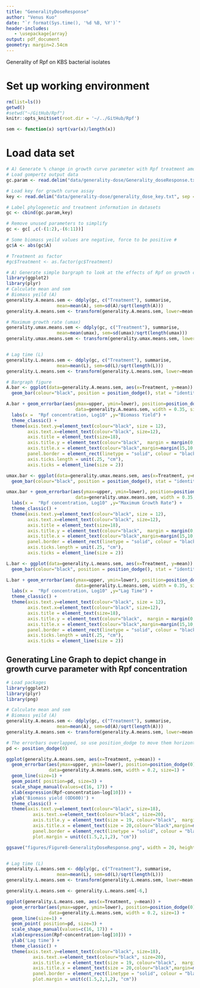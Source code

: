 ```yaml
---
title: "GeneralityDoseResponse"
author: "Venus Kuo"
date: "`r format(Sys.time(), '%d %B, %Y')`"
header-includes:
   - \usepackage{array}
output: pdf_document
geometry: margin=2.54cm
---
```


Generality of Rpf on KBS bacterial isolates

# Set up working environment

```r
rm(list=ls())
getwd()
#setwd("~/GitHub/Rpf")
knitr::opts_knit$set(root.dir = '~/../GitHub/Rpf') 

sem <- function(x) sqrt(var(x)/length(x))
```


# Load data set

```r
# A) Generate % change in growth curve parameter with Rpf treatment among KBS0714 strains # 
# Load gompertz output data 
gc.param <- read.delim("data/generality-dose/Generality_doseResponse.txt", sep = ",", header = TRUE)

# Load key for growth curve assay 
key <- read.delim("data/generality-dose/generality_dose_key.txt", sep = ",", header = TRUE)

# Label phylogenetic and treatment information in datasets 
gc <- cbind(gc.param,key)

# Remove unused parameters to simplify
gc <- gc[ ,c(-(1:2),-(6:11))]

# Some biomass yeild values are negative, force to be positive # 
gc$A <- abs(gc$A)

# Treatment as factor
#gc$Treatment <- as.factor(gc$Treatment)

```


```r
# A) Generate simple bargraph to look at the effects of Rpf on growth curve parameters
library(ggplot2)
library(plyr)
# Calculate mean and sem 
# Biomass yeild (A)
generality.A.means.sem <- ddply(gc, c("Treatment"), summarise,
                   mean=mean(A), sem=sd(A)/sqrt(length(A)))
generality.A.means.sem <- transform(generality.A.means.sem, lower=mean-sem, upper=mean+sem)

# Maximum growth rate (umax)
generality.umax.means.sem <- ddply(gc, c("Treatment"), summarise,
                   mean=mean(umax), sem=sd(umax)/sqrt(length(umax)))
generality.umax.means.sem <- transform(generality.umax.means.sem, lower=mean-sem, upper=mean+sem)


# Lag time (L)
generality.L.means.sem <- ddply(gc, c("Treatment"), summarise,
                   mean=mean(L), sem=sd(L)/sqrt(length(L)))
generality.L.means.sem <- transform(generality.L.means.sem, lower=mean-sem, upper=mean+sem)

# Bargraph figure 
A.bar <- ggplot(data=generality.A.means.sem, aes(x=Treatment, y=mean)) + 
  geom_bar(colour="black", position = position_dodge(), stat = "identity", size = 1)

A.bar + geom_errorbar(aes(ymax=upper, ymin=lower), position=position_dodge(1), 
                          data=generality.A.means.sem, width = 0.35, size=1) +
  labs(x =  "Rpf concentration, Log10" ,y="Biomass Yield") +
  theme_classic() +
  theme(axis.text.y=element_text(colour="black", size = 12),
        axis.text.x=element_text(colour="black", size=12),
        axis.title = element_text(size=18),
        axis.title.y = element_text(colour="black",  margin = margin(0,10,0,10)),
        axis.title.x = element_text(colour="black",margin=margin(15,10,0,10)),
        panel.border = element_rect(linetype = "solid", colour = "black", size=3, fill=NA),
        axis.ticks.length = unit(.25, "cm"),
        axis.ticks = element_line(size = 2))

umax.bar <- ggplot(data=generality.umax.means.sem, aes(x=Treatment, y=mean)) + 
  geom_bar(colour="black", position = position_dodge(), stat = "identity", size = 1)

umax.bar + geom_errorbar(aes(ymax=upper, ymin=lower), position=position_dodge(1), 
                          data=generality.umax.means.sem, width = 0.35, size=1) +
  labs(x =  "Rpf concentration, Log10" ,y="Maximum Growth Rate") +
  theme_classic() +
  theme(axis.text.y=element_text(colour="black", size = 12),
        axis.text.x=element_text(colour="black", size=12),
        axis.title = element_text(size=18),
        axis.title.y = element_text(colour="black",  margin = margin(0,10,0,10)),
        axis.title.x = element_text(colour="black",margin=margin(15,10,0,10)),
        panel.border = element_rect(linetype = "solid", colour = "black", size=3, fill=NA),
        axis.ticks.length = unit(.25, "cm"),
        axis.ticks = element_line(size = 2))

L.bar <- ggplot(data=generality.L.means.sem, aes(x=Treatment, y=mean)) + 
  geom_bar(colour="black", position = position_dodge(), stat = "identity", size = 1)

L.bar + geom_errorbar(aes(ymax=upper, ymin=lower), position=position_dodge(1), 
                          data=generality.L.means.sem, width = 0.35, size=1) +
  labs(x =  "Rpf concentration, Log10" ,y="Lag Time") +
  theme_classic() +
  theme(axis.text.y=element_text(colour="black", size = 12),
        axis.text.x=element_text(colour="black", size=12),
        axis.title = element_text(size=18),
        axis.title.y = element_text(colour="black",  margin = margin(0,10,0,10)),
        axis.title.x = element_text(colour="black",margin=margin(15,10,0,10)),
        panel.border = element_rect(linetype = "solid", colour = "black", size=3, fill=NA),
        axis.ticks.length = unit(.25, "cm"),
        axis.ticks = element_line(size = 2))

```


## Generating Line Graph to depict change in growth curve parameter with Rpf concentration

```r
# Load packages
library(ggplot2)
library(plyr)
library(png)

# Calculate mean and sem 
# Biomass yeild (A)
generality.A.means.sem <- ddply(gc, c("Treatment"), summarise,
                   mean=mean(A), sem=sd(A)/sqrt(length(A)))
generality.A.means.sem <- transform(generality.A.means.sem, lower=mean-sem, upper=mean+sem)

# The errorbars overlapped, so use position_dodge to move them horizontally
pd <- position_dodge(0)

ggplot(generality.A.means.sem, aes(x=Treatment, y=mean)) + 
  geom_errorbar(aes(ymax=upper, ymin=lower), position=position_dodge(0), 
                data=generality.A.means.sem, width = 0.2, size=1) +
  geom_line(size=1) + 
  geom_point( position=pd, size=3) +
  scale_shape_manual(values=c(16, 17)) +
  xlab(expression(Rpf~concentration~log[10])) +
  ylab('Biomass yield (OD600)') +
  theme_classic() +
  theme(axis.text.y=element_text(colour="black", size=18),
          axis.text.x=element_text(colour="black", size=20),
          axis.title.y = element_text(size = 19, colour="black",  margin = margin(0,10,0,0)),
          axis.title.x = element_text(size = 20,colour="black",margin=margin(15,10,0,10)),
          panel.border = element_rect(linetype = "solid", colour = "black", size=2, fill=NA),
          plot.margin = unit(c(1.5,2,1,2), "cm"))

ggsave("figures/Figure8-GeneralityDoseResponse.png", width = 20, height = 15, units = "cm")


# Lag time (L)
generality.L.means.sem <- ddply(gc, c("Treatment"), summarise,
                   mean=mean(L), sem=sd(L)/sqrt(length(L)))
generality.L.means.sem <- transform(generality.L.means.sem, lower=mean-sem, upper=mean+sem)

generality.L.means.sem <- generality.L.means.sem[-6,]

ggplot(generality.L.means.sem, aes(x=Treatment, y=mean)) + 
  geom_errorbar(aes(ymax=upper, ymin=lower), position=position_dodge(0), 
                data=generality.L.means.sem, width = 0.2, size=1) +
  geom_line(size=1) + 
  geom_point( position=pd, size=3) +
  scale_shape_manual(values=c(16, 17)) +
  xlab(expression(Rpf~concentration~log[10])) +
  ylab('Lag time') +
  theme_classic() +
  theme(axis.text.y=element_text(colour="black", size=18),
          axis.text.x=element_text(colour="black", size=20),
          axis.title.y = element_text(size = 19, colour="black",  margin = margin(0,10,0,0)),
          axis.title.x = element_text(size = 20,colour="black",margin=margin(15,10,0,10)),
          panel.border = element_rect(linetype = "solid", colour = "black", size=2, fill=NA),
          plot.margin = unit(c(1.5,2,1,2), "cm"))

```






